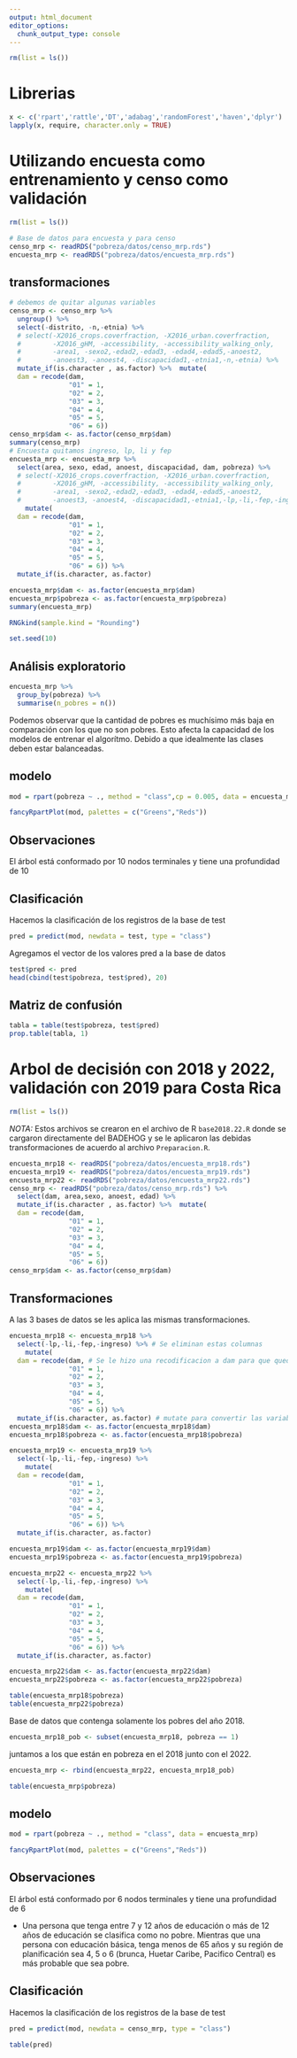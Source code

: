---
output: html_document
editor_options: 
  chunk_output_type: console
---

```{r}
rm(list = ls())
```


# Librerias

```{r}
x <- c('rpart','rattle','DT','adabag','randomForest','haven','dplyr')
lapply(x, require, character.only = TRUE)
```


# Utilizando encuesta como entrenamiento y censo como validación

```{r}
rm(list = ls())
```

```{r}
# Base de datos para encuesta y para censo
censo_mrp <- readRDS("pobreza/datos/censo_mrp.rds")
encuesta_mrp <- readRDS("pobreza/datos/encuesta_mrp.rds")
```

## transformaciones 

```{r}
# debemos de quitar algunas variables
censo_mrp <- censo_mrp %>% 
  ungroup() %>% 
  select(-distrito, -n,-etnia) %>% 
  # select(-X2016_crops.coverfraction, -X2016_urban.coverfraction,
  #        -X2016_gHM, -accessibility, -accessibility_walking_only,
  #        -area1, -sexo2,-edad2,-edad3, -edad4,-edad5,-anoest2,
  #        -anoest3, -anoest4, -discapacidad1,-etnia1,-n,-etnia) %>% 
  mutate_if(is.character , as.factor) %>%  mutate(
  dam = recode(dam,
               "01" = 1,
               "02" = 2,
               "03" = 3,
               "04" = 4,
               "05" = 5,
               "06" = 6))
censo_mrp$dam <- as.factor(censo_mrp$dam)
summary(censo_mrp)
# Encuesta quitamos ingreso, lp, li y fep
encuesta_mrp <- encuesta_mrp %>% 
  select(area, sexo, edad, anoest, discapacidad, dam, pobreza) %>% 
  # select(-X2016_crops.coverfraction, -X2016_urban.coverfraction,
  #        -X2016_gHM, -accessibility, -accessibility_walking_only,
  #        -area1, -sexo2,-edad2,-edad3, -edad4,-edad5,-anoest2,
  #        -anoest3, -anoest4, -discapacidad1,-etnia1,-lp,-li,-fep,-ingreso) %>% 
    mutate(
  dam = recode(dam,
               "01" = 1,
               "02" = 2,
               "03" = 3,
               "04" = 4,
               "05" = 5,
               "06" = 6)) %>% 
  mutate_if(is.character, as.factor)

encuesta_mrp$dam <- as.factor(encuesta_mrp$dam)
encuesta_mrp$pobreza <- as.factor(encuesta_mrp$pobreza)
summary(encuesta_mrp)
```

```{r, warning=FALSE}
RNGkind(sample.kind = "Rounding")
```

```{r}
set.seed(10)
```

## Análisis exploratorio

```{r}
encuesta_mrp %>%
  group_by(pobreza) %>% 
  summarise(n_pobres = n())
```

Podemos observar que la cantidad de pobres es muchísimo más baja en comparación con los que no son pobres. Esto afecta la capacidad de los modelos de entrenar el algorítmo. Debido a que idealmente las clases deben estar balanceadas. 

## modelo
```{r}
mod = rpart(pobreza ~ ., method = "class",cp = 0.005, data = encuesta_mrp)
```

```{r}
fancyRpartPlot(mod, palettes = c("Greens","Reds"))
```

## Observaciones

El árbol está conformado por 10 nodos terminales y tiene una profundidad de 10 

## Clasificación

Hacemos la clasificación de los registros de la base de test

```{r}
pred = predict(mod, newdata = test, type = "class")
```

Agregamos el vector de los valores pred a la base de datos

```{r}
test$pred <- pred
head(cbind(test$pobreza, test$pred), 20)
```

## Matriz de confusión

```{r}
tabla = table(test$pobreza, test$pred)
prop.table(tabla, 1)
```


# Arbol de decisión con 2018 y 2022, validación con 2019 para Costa Rica

```{r}
rm(list = ls())
```

*NOTA:* Estos archivos se crearon en el archivo de R `base2018.22.R` donde se cargaron directamente del BADEHOG y se le aplicaron las debidas transformaciones de acuerdo al archivo `Preparacion.R`. 

```{r}
encuesta_mrp18 <- readRDS("pobreza/datos/encuesta_mrp18.rds")
encuesta_mrp19 <- readRDS("pobreza/datos/encuesta_mrp19.rds")
encuesta_mrp22 <- readRDS("pobreza/datos/encuesta_mrp22.rds")
censo_mrp <- readRDS("pobreza/datos/censo_mrp.rds") %>% 
  select(dam, area,sexo, anoest, edad) %>% 
  mutate_if(is.character , as.factor) %>%  mutate(
  dam = recode(dam,
               "01" = 1,
               "02" = 2,
               "03" = 3,
               "04" = 4,
               "05" = 5,
               "06" = 6)) 
censo_mrp$dam <- as.factor(censo_mrp$dam)
```

## Transformaciones

A las 3 bases de datos se les aplica las mismas transformaciones.

```{r}
encuesta_mrp18 <- encuesta_mrp18 %>%  
  select(-lp,-li,-fep,-ingreso) %>% # Se eliminan estas columnas
    mutate(
  dam = recode(dam, # Se le hizo una recodificacion a dam para que queden entre 0 y 6. 
               "01" = 1,
               "02" = 2,
               "03" = 3,
               "04" = 4,
               "05" = 5,
               "06" = 6)) %>% 
  mutate_if(is.character, as.factor) # mutate para convertir las variables que deben ser factores. 
encuesta_mrp18$dam <- as.factor(encuesta_mrp18$dam) 
encuesta_mrp18$pobreza <- as.factor(encuesta_mrp18$pobreza)
```

```{r}
encuesta_mrp19 <- encuesta_mrp19 %>% 
  select(-lp,-li,-fep,-ingreso) %>% 
    mutate(
  dam = recode(dam,
               "01" = 1,
               "02" = 2,
               "03" = 3,
               "04" = 4,
               "05" = 5,
               "06" = 6)) %>% 
  mutate_if(is.character, as.factor)

encuesta_mrp19$dam <- as.factor(encuesta_mrp19$dam)
encuesta_mrp19$pobreza <- as.factor(encuesta_mrp19$pobreza)

```


```{r}
encuesta_mrp22 <- encuesta_mrp22 %>% 
  select(-lp,-li,-fep,-ingreso) %>% 
    mutate(
  dam = recode(dam,
               "01" = 1,
               "02" = 2,
               "03" = 3,
               "04" = 4,
               "05" = 5,
               "06" = 6)) %>% 
  mutate_if(is.character, as.factor)

encuesta_mrp22$dam <- as.factor(encuesta_mrp22$dam)
encuesta_mrp22$pobreza <- as.factor(encuesta_mrp22$pobreza)
```

```{r}
table(encuesta_mrp18$pobreza)
table(encuesta_mrp22$pobreza)
```

Base de datos que contenga solamente los pobres del año 2018. 

```{r}
encuesta_mrp18_pob <- subset(encuesta_mrp18, pobreza == 1)
```

juntamos a los que están en pobreza en el 2018 junto con el 2022.

```{r}
encuesta_mrp <- rbind(encuesta_mrp22, encuesta_mrp18_pob)
```

```{r}
table(encuesta_mrp$pobreza)
```


## modelo
```{r}
mod = rpart(pobreza ~ ., method = "class", data = encuesta_mrp)
```

```{r}
fancyRpartPlot(mod, palettes = c("Greens","Reds"))
```

## Observaciones

El árbol está conformado por 6 nodos terminales y tiene una profundidad de 6 

- Una persona que tenga entre 7 y 12 años de educación o más de 12 años de educación se clasifica como no pobre. 
Mientras que una persona con educación básica, tenga menos de 65 años y su región de planificación sea 4, 5 o 6 (brunca, Huetar Caribe, Pacifico Central) es más probable que sea pobre. 

## Clasificación

Hacemos la clasificación de los registros de la base de test

```{r}
pred = predict(mod, newdata = censo_mrp, type = "class")
```



```{r}
table(pred)
```








